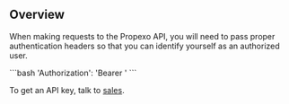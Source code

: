 ## Overview

When making requests to the Propexo API, you will need to pass proper authentication headers so that you can identify yourself as an authorized user.

<CodeBlock title ="auth header">
```bash
'Authorization': 'Bearer <token>'
```
</CodeBlock>

To get an API key, talk to [sales](https://propexo.com/schedule-a-call).